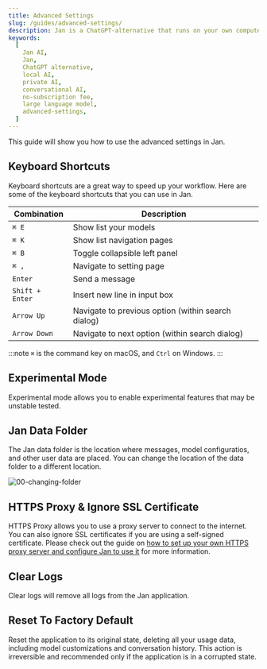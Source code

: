 ```yaml
---
title: Advanced Settings
slug: /guides/advanced-settings/
description: Jan is a ChatGPT-alternative that runs on your own computer, with a local API server.
keywords:
  [
    Jan AI,
    Jan,
    ChatGPT alternative,
    local AI,
    private AI,
    conversational AI,
    no-subscription fee,
    large language model,
    advanced-settings,
  ]
---
```


This guide will show you how to use the advanced settings in Jan.

## Keyboard Shortcuts

Keyboard shortcuts are a great way to speed up your workflow. Here are some of the keyboard shortcuts that you can use in Jan.

| Combination | Description |
| ----------- | ----------- |
| `⌘ E` | Show list your models |
| `⌘ K` | Show list navigation pages |
| `⌘ B` | Toggle collapsible left panel |
| `⌘ ,` | Navigate to setting page |
| `Enter` | Send a message | 
| `Shift + Enter` | Insert new line in input box |
| `Arrow Up` | Navigate to previous option (within search dialog) |
| `Arrow Down` | Navigate to next option (within search dialog) |

:::note
`⌘` is the command key on macOS, and `Ctrl` on Windows.
:::

## Experimental Mode 

Experimental mode allows you to enable experimental features that may be unstable tested.

## Jan Data Folder

The Jan data folder is the location where messages, model configuratios, and other user data are placed. You can change the location of the data folder to a different location.

![00-changing-folder](./assets/00-changing-folder.gif)

## HTTPS Proxy & Ignore SSL Certificate

HTTPS Proxy allows you to use a proxy server to connect to the internet. You can also ignore SSL certificates if you are using a self-signed certificate.
Please check out the guide on [how to set up your own HTTPS proxy server and configure Jan to use it](../advanced-settings/https-proxy) for more information.

## Clear Logs

Clear logs will remove all logs from the Jan application.

## Reset To Factory Default

Reset the application to its original state, deleting all your usage data, including model customizations and conversation history. This action is irreversible and recommended only if the application is in a corrupted state.

